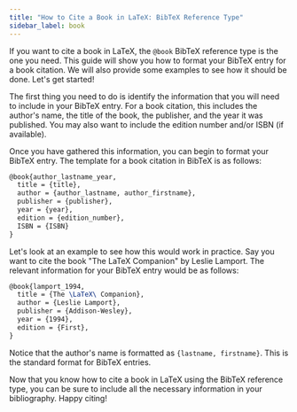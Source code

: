```yaml
---
title: "How to Cite a Book in LaTeX: BibTeX Reference Type"
sidebar_label: book
---
```


If you want to cite a book in LaTeX, the `@book` BibTeX reference type is the one you need. This guide will show you how to format your BibTeX entry for a book citation. We will also provide some examples to see how it should be done. Let's get started!



The first thing you need to do is identify the information that you will need to include in your BibTeX entry. For a book citation, this includes the author's name, the title of the book, the publisher, and the year it was published. You may also want to include the edition number and/or ISBN (if available).



Once you have gathered this information, you can begin to format your BibTeX entry. The template for a book citation in BibTeX is as follows:


```latex
@book{author_lastname_year,
  title = {title},
  author = {author_lastname, author_firstname},
  publisher = {publisher},
  year = {year},
  edition = {edition_number},
  ISBN = {ISBN}
}
```


Let's look at an example to see how this would work in practice. Say you want to cite the book "The LaTeX Companion" by Leslie Lamport. The relevant information for your BibTeX entry would be as follows:


```latex
@book{lamport_1994,
  title = {The \LaTeX\ Companion},
  author = {Leslie Lamport},
  publisher = {Addison-Wesley},
  year = {1994},
  edition = {First},
}
```

Notice that the author's name is formatted as `{lastname, firstname}`. This is the standard format for BibTeX entries.

Now that you know how to cite a book in LaTeX using the BibTeX reference type, you can be sure to include all the necessary information in your bibliography. Happy citing!
